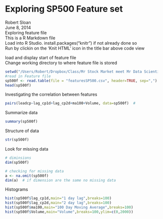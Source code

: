 Exploring SP500 Feature set
======================================
Robert Sloan    
June 8, 2014    
Exploring feature file     
This is a R Markdown file    
Load into R Studio.  install.packages("knitr") if not already done so    
Run by clickin on the 'Knit HTML' icon in the title bar above code view    
    
load and display start of feature file    
Change working directory to where feature file is stored    
```r
setwd("/Users/Robert/Dropbox/Class/Mr Stock Market meet Mr Data Scientist/data")
#read in Feature file
sp500f <- read.table(file = "featuresSP500.csv", header=TRUE, sep=",")
head(sp500f)   
```
    
Investigating the correlation between features
```r
pairs(leadcp~lag_cp1d+lag_cp2d+ma100+Volume, data=sp500f)  # 
```
    
Summarize data
```r
summary(sp500f)
```
    
Structure of data
```r
str(sp500f)
```
    
Look for missing data
```r
# diminsions
dim(sp500f)

# checking for missing data
a <- na.omit(sp500f)
dim(a)  # if dimension are the same no missing data
```
    
Histograms
```r
hist(sp500f$lag_cp1d,main="1 day lag",breaks=100)
hist(sp500f$lag_cp2d,main="2 day lag",breaks=100)
hist(sp500f$ma100,main="100 Day Moving Average",breaks=100)
hist(sp500f$Volume,main="Volume",breaks=100,ylim=c(0,2000))
```
